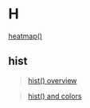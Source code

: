 # H {-}

[heatmap()](https://linkedin-learning.pxf.io/rweekly_heatmap)

## hist{-}
> [hist() overview](linkedin-learning.pxf.io/rweekly_histogram)

> [hist() and colors](https://linkedin-learning.pxf.io/rwkly_colors)
